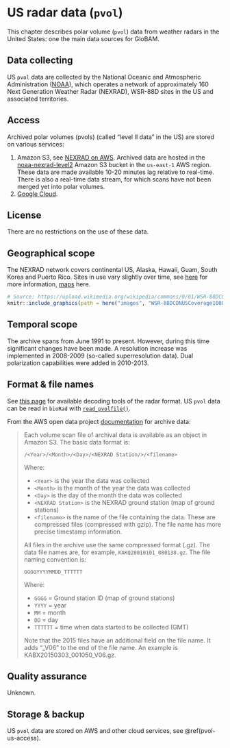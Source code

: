 # US radar data (`pvol`)

This chapter describes polar volume (`pvol`) data from weather radars in the United States: one the main data sources for GloBAM.

## Data collecting

US `pvol` data are collected by the National Oceanic and Atmospheric Administration ([NOAA](https://www.noaa.gov)), which operates a network of approximately 160 Next Generation Weather Radar (NEXRAD), WSR-88D sites in the US and associated territories.

## Access {#pvol-us-access} 

Archived polar volumes (pvols) (called “level II data” in the US) are stored on various services:

1. Amazon S3, see [NEXRAD on AWS](https://registry.opendata.aws/noaa-nexrad/). Archived data are hosted in the [noaa-nexrad-level2](https://noaa-nexrad-level2.s3.amazonaws.com) Amazon S3 bucket in the `us-east-1` AWS region. These data are made available 10-20 minutes lag relative to real-time. There is also a real-time data stream, for which scans have not been merged yet into polar volumes.
2. [Google Cloud](https://cloud.google.com/storage/docs/public-datasets/nexrad).

## License

There are no restrictions on the use of these data.

## Geographical scope

The NEXRAD network covers continental US, Alaska, Hawaii, Guam, South Korea and Puerto Rico. Sites in use vary slightly over time, see [here](https://www.roc.noaa.gov/wsr88d/Level_II/Level2Info.aspx) for more information, [maps](https://www.roc.noaa.gov/WSR88D/Maps.aspx) here.

```r
# Source: https://upload.wikimedia.org/wikipedia/commons/0/01/WSR-88DCONUSCoverage1000.jpg
knitr::include_graphics(path = here("images", "WSR-88DCONUSCoverage1000.jpg"))
```

## Temporal scope

The archive spans from June 1991 to present. However, during this time significant changes have been made. A resolution increase was implemented in 2008-2009 (so-called superresolution data). Dual polarization capabilities were added in 2010-2013.

## Format & file names

See [this page](https://www.ncdc.noaa.gov/data-access/radar-data/radar-decoding) for available decoding tools of the radar format. US `pvol` data can be read in `bioRad` with [`read_pvolfile()`](http://adokter.github.io/bioRad/reference/read_pvolfile.html).

From the AWS open data project [documentation](https://docs.opendata.aws/noaa-nexrad/readme.html) for archive data:

> Each volume scan file of archival data is available as an object in Amazon S3. The basic data format is:
> 
> `/<Year>/<Month>/<Day>/<NEXRAD Station/>/<filename>`
> 
> Where:
> 
> - `<Year>` is the year the data was collected
> - `<Month>` is the month of the year the data was collected
> - `<Day>` is the day of the month the data was collected
> - `<NEXRAD Station>` is the NEXRAD ground station (map of ground stations)
> - `<filename>` is the name of the file containing the data. These are compressed files (compressed with gzip). The file name has more precise timestamp information.
> 
> All files in the archive use the same compressed format (.gz). The data file names are, for example, `KAKQ20010101_080138.gz`. The file naming convention is:
> 
> `GGGGYYYYMMDD_TTTTTT`
> 
> Where:
> 
> - `GGGG` = Ground station ID (map of ground stations)
> - `YYYY` = year
> - `MM` = month
> - `DD` = day
> - `TTTTTT` = time when data started to be collected (GMT)
> 
> Note that the 2015 files have an additional field on the file name. It adds “_V06” to the end of the file name. An example is KABX20150303_001050_V06.gz.

## Quality assurance

Unknown.

## Storage & backup

US `pvol` data are stored on AWS and other cloud services, see \@ref(pvol-us-access).
